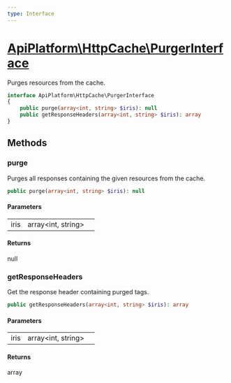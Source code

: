 ```yaml
---
type: Interface
---
```


# [ApiPlatform\HttpCache\PurgerInterface](/docs/v3.2/reference/HttpCache/PurgerInterface)

Purges resources from the cache.


```php
interface ApiPlatform\HttpCache\PurgerInterface
{
    public purge(array<int, string> $iris): null
    public getResponseHeaders(array<int, string> $iris): array
}
```
## Methods

### purge

Purges all responses containing the given resources from the cache.

```php
public purge(array<int, string> $iris): null
```

#### Parameters

<table><tbody>
<tr><td>iris</td><td>array&lt;int, string&gt;</td><td></td></tr>
</tbody>
</table>

#### Returns

null

### getResponseHeaders

Get the response header containing purged tags.

```php
public getResponseHeaders(array<int, string> $iris): array
```

#### Parameters

<table><tbody>
<tr><td>iris</td><td>array&lt;int, string&gt;</td><td></td></tr>
</tbody>
</table>

#### Returns

array
